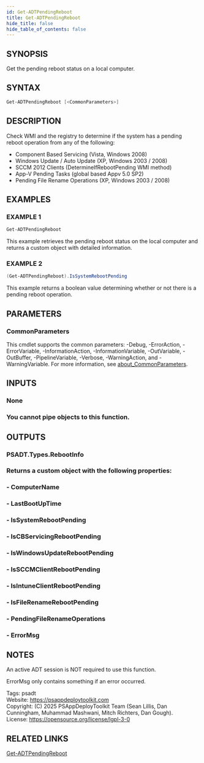 ```yaml
---
id: Get-ADTPendingReboot
title: Get-ADTPendingReboot
hide_title: false
hide_table_of_contents: false
---
```


## SYNOPSIS

Get the pending reboot status on a local computer.

## SYNTAX

```powershell
Get-ADTPendingReboot [<CommonParameters>]
```

## DESCRIPTION

Check WMI and the registry to determine if the system has a pending reboot operation from any of the following:

- Component Based Servicing (Vista, Windows 2008)
- Windows Update / Auto Update (XP, Windows 2003 / 2008)
- SCCM 2012 Clients (DetermineIfRebootPending WMI method)
- App-V Pending Tasks (global based Appv 5.0 SP2)
- Pending File Rename Operations (XP, Windows 2003 / 2008)

## EXAMPLES

### EXAMPLE 1

```powershell
Get-ADTPendingReboot
```

This example retrieves the pending reboot status on the local computer and returns a custom object with detailed information.

### EXAMPLE 2

```powershell
(Get-ADTPendingReboot).IsSystemRebootPending
```

This example returns a boolean value determining whether or not there is a pending reboot operation.

## PARAMETERS

### CommonParameters

This cmdlet supports the common parameters: -Debug, -ErrorAction, -ErrorVariable, -InformationAction, -InformationVariable, -OutVariable, -OutBuffer, -PipelineVariable, -Verbose, -WarningAction, and -WarningVariable. For more information, see [about_CommonParameters](http://go.microsoft.com/fwlink/?LinkID=113216).

## INPUTS

### None

### You cannot pipe objects to this function.
## OUTPUTS

### PSADT.Types.RebootInfo

### Returns a custom object with the following properties:
### - ComputerName
### - LastBootUpTime
### - IsSystemRebootPending
### - IsCBServicingRebootPending
### - IsWindowsUpdateRebootPending
### - IsSCCMClientRebootPending
### - IsIntuneClientRebootPending
### - IsFileRenameRebootPending
### - PendingFileRenameOperations
### - ErrorMsg
## NOTES
An active ADT session is NOT required to use this function.

ErrorMsg only contains something if an error occurred.

Tags: psadt<br />
Website: https://psappdeploytoolkit.com<br />
Copyright: (C) 2025 PSAppDeployToolkit Team (Sean Lillis, Dan Cunningham, Muhammad Mashwani, Mitch Richters, Dan Gough).<br />
License: https://opensource.org/license/lgpl-3-0

## RELATED LINKS

[Get-ADTPendingReboot](./Get-ADTPendingReboot.mdx)
